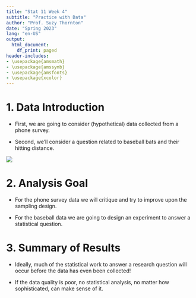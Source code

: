 ```yaml
---
title: "Stat 11 Week 4"
subtitle: "Practice with Data" 
author: "Prof. Suzy Thornton"
date: "Spring 2023"
lang: "en-US"
output:
  html_document:
    df_print: paged
header-includes:
- \usepackage{amsmath}
- \usepackage{amssymb}
- \usepackage{amsfonts}
- \usepackage{xcolor}
---
```





# 1. Data Introduction 

* First, we are going to consider (hypothetical) data collected from a phone survey. 

* Second, we'll consider a question related to baseball bats and their hitting distance. 

![](./images/baseball_phone.png)

# 2. Analysis Goal  

* For the phone survey data we will critique and try to improve upon the sampling design. 

* For the baseball data we are going to design an experiment to answer a statistical question. 

# 3. Summary of Results  

* Ideally, much of the statistical work to answer a research question will occur before the data has even been collected! 

* If the data quality is poor, no statistical analysis, no matter how sophisticated, can make sense of it. 


